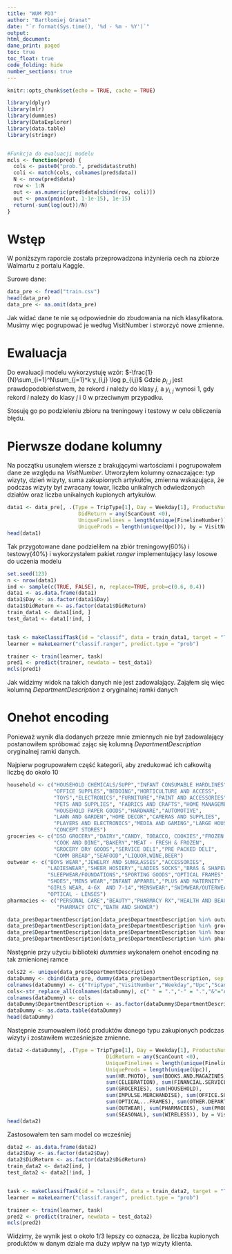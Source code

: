 ---
title: "WUM PD3"
author: "Bartłomiej Granat"
date: "`r format(Sys.time(), '%d - %m - %Y')`"
output:
html_document:
dane_print: paged
toc: true
toc_float: true
code_folding: hide
number_sections: true
---
  
```{r setup, include=FALSE}
knitr::opts_chunk$set(echo = TRUE, cache = TRUE)

library(dplyr)
library(mlr)
library(dummies)
library(DataExplorer)
library(data.table)
library(stringr)



```

```{r echo = FALSE}
#Funkcja do ewaluacji modelu
mcls <- function(pred) {
  cols <- paste0("prob.", pred$data$truth)
  coli <- match(cols, colnames(pred$data))
  N <- nrow(pred$data)
  row <- 1:N
  out <- as.numeric(pred$data[cbind(row, coli)])
  out <- pmax(pmin(out, 1-1e-15), 1e-15)
  return(-sum(log(out))/N)
}
```

# Wstęp

W poniższym raporcie została przeprowadzona inżynieria cech na zbiorze Walmartu z portalu Kaggle.

Surowe dane:
```{r echo = FALSE}
data_pre <- fread("train.csv")
head(data_pre)
data_pre <- na.omit(data_pre)
```

Jak widać dane te nie są odpowiednie do zbudowania na nich klasyfikatora. Musimy więc pogrupować je według VisitNumber i stworzyć nowe zmienne.

# Ewaluacja

Do ewaluacji modelu wykorzystuję wzór:
$-\frac{1}{N}\sum_{i=1}^N\sum_{j=1}^k y_{i,j} \log p_{i,j}$
Gdzie $p_{i,j}$ jest prawdopodobieństwem, że rekord $i$ należy do klasy $j$, a $y_{i,j}$ wynosi 1, gdy rekord $i$ należy do klasy $j$ i 0 w przeciwnym przypadku.

Stosuję go po podzieleniu zbioru na treningowy i testowy w celu obliczenia błędu.

# Pierwsze dodane kolumny

Na początku usunąłem wiersze z brakującymi wartościami i  pogrupowałem dane ze względu na $VisitNumber$. Utworzyłem kolumny oznaczające: typ wizyty, dzień wizyty, suma zakupionych artykułów, zmienna wskazująca, że podczas wizyty był zwracany towar, liczba unikalnych odwiedzonych działów oraz liczba unikalnych kupionych artykułów.

```{r}
data1 <- data_pre[, .(Type = TripType[1], Day = Weekday[1], ProductsNum = sum(ScanCount),
                       DidReturn = any(ScanCount <0), 
                       UniqueFinelines = length(unique(FinelineNumber)),
                       UniqueProds = length(unique(Upc))), by = VisitNumber]
head(data1)
```

Tak przygotowane dane podzieliłem na zbiór treningowy(60%) i testowy(40%) i wykorzystałem pakiet $ranger$ implementujący lasy losowe do uczenia modelu

```{r}
set.seed(123)
n <- nrow(data1)
ind <- sample(c(TRUE, FALSE), n, replace=TRUE, prob=c(0.6, 0.4))
data1 <- as.data.frame(data1)
data1$Day <- as.factor(data1$Day)
data1$DidReturn <- as.factor(data1$DidReturn)
train_data1 <- data1[ind, ]
test_data1 <- data1[!ind, ]


task <- makeClassifTask(id = "classif", data = train_data1, target = "Type")
learner = makeLearner("classif.ranger", predict.type = "prob")

trainer <- train(learner, task)
pred1 <- predict(trainer, newdata = test_data1)
mcls(pred1)
```

Jak widzimy widok na takich danych nie jest zadowalający. Zająłem się więc kolumną $DepartmentDescription$ z oryginalnej ramki danych

# Onehot encoding

Ponieważ wynik dla dodanych przeze mnie zmiennych nie był zadowalający postanowiłem spróbować zając się kolumną $DepartmentDescription$ oryginalnej ramki danych.

Najpierw pogrupowałem część kategorii, aby zredukować ich całkowitą liczbę do około 10

```{r}
household <- c("HOUSEHOLD CHEMICALS/SUPP","INFANT CONSUMABLE HARDLINES",
               "OFFICE SUPPLES","BEDDING","HORTICULTURE AND ACCESS",
               "TOYS","ELECTRONICS","FURNITURE","PAINT AND ACCESSORIES",
               "PETS AND SUPPLIES", "FABRICS AND CRAFTS","HOME MANAGEMENT",
               "HOUSEHOLD PAPER GOODS","HARDWARE","AUTOMOTIVE",
               "LAWN AND GARDEN","HOME DECOR","CAMERAS AND SUPPLIES",
               "PLAYERS AND ELECTRONICS","MEDIA AND GAMING","LARGE HOUSEHOLD GOODS",
               "CONCEPT STORES")
groceries <- c("DSD GROCERY","DAIRY","CANDY, TOBACCO, COOKIES","FROZEN FOODS",
               "COOK AND DINE","BAKERY","MEAT - FRESH & FROZEN",
               "GROCERY DRY GOODS","SERVICE DELI","PRE PACKED DELI",
               "COMM BREAD","SEAFOOD","LIQUOR,WINE,BEER")
outwear <- c("BOYS WEAR","JEWELRY AND SUNGLASSES","ACCESSORIES",
             "LADIESWEAR","SHEER HOSIERY","LADIES SOCKS","BRAS & SHAPEWEAR",
             "SLEEPWEAR/FOUNDATIONS","SPORTING GOODS","OPTICAL FRAMES",
             "SHOES","MENS WEAR","INFANT APPAREL","PLUS AND MATERNITY",
             "GIRLS WEAR, 4-6X  AND 7-14","MENSWEAR","SWIMWEAR/OUTERWEAR",
             "OPTICAL - LENSES")
pharmacies <- c("PERSONAL CARE","BEAUTY","PHARMACY RX","HEALTH AND BEAUTY AIDS",
                "PHARMACY OTC","BATH AND SHOWER")

data_pre$DepartmentDescription[data_pre$DepartmentDescription %in% outwear] <- "OUTWEAR"
data_pre$DepartmentDescription[data_pre$DepartmentDescription %in% groceries] <- "GROCERIES"
data_pre$DepartmentDescription[data_pre$DepartmentDescription %in% household] <- "HOUSEHOLD"
data_pre$DepartmentDescription[data_pre$DepartmentDescription %in% pharmacies] <- "PHARMACIES"
```

Następnie przy użyciu biblioteki $dummies$ wykonałem onehot encoding na tak zmienionej ramce

```{r echo = FALSE}
cols22 <- unique(data_pre$DepartmentDescription)
dataDummy <- cbind(data_pre, dummy(data_pre$DepartmentDescription, sep = "."))
colnames(dataDummy) <- c("TripType","VisitNumber","Weekday","Upc","ScanCount","DepartmentDescription","FinelineNumber", "HR.PHOTO", cols22[1:14])
cols<-str_replace_all(colnames(dataDummy), c(" " = ".","-" = ".","&"="AND"))
colnames(dataDummy) <- cols
dataDummy$DepartmentDescription <- as.factor(dataDummy$DepartmentDescription)
dataDummy <- as.data.table(dataDummy)
head(dataDummy)

```
Następnie zsumowałem ilość produktów danego typu zakupionych podczas wizyty i zostawiłem wcześniejsze zmienne.

```{r}
data2 <-dataDummy[, .(Type = TripType[1], Day = Weekday[1], ProductsNum = sum(ScanCount),
                                DidReturn = any(ScanCount <0),
                                UniqueFinelines = length(unique(FinelineNumber)),
                                UniqueProds = length(unique(Upc)),
                                sum(HR.PHOTO), sum(BOOKS.AND.MAGAZINES),
                                sum(CELEBRATION), sum(FINANCIAL.SERVICES),
                                sum(GROCERIES), sum(HOUSEHOLD),
                                sum(IMPULSE.MERCHANDISE), sum(OFFICE.SUPPLIES),
                                sum(OPTICAL...FRAMES), sum(OTHER.DEPARTMENTS),
                                sum(OUTWEAR), sum(PHARMACIES), sum(PRODUCE),
                                sum(SEASONAL), sum(WIRELESS)), by = VisitNumber]
head(data2)
```

Zastosowałem ten sam model co wcześniej

```{r}
data2 <- as.data.frame(data2)
data2$Day <- as.factor(data2$Day)
data2$DidReturn <- as.factor(data2$DidReturn)
train_data2 <- data2[ind, ]
test_data2 <- data2[!ind, ]


task <- makeClassifTask(id = "classif", data = train_data2, target = "Type")
learner = makeLearner("classif.ranger", predict.type = "prob")

trainer <- train(learner, task)
pred2 <- predict(trainer, newdata = test_data2)
mcls(pred2)
```

Widzimy, że wynik jest o około $1/3$ lepszy co oznacza, że liczba kupionych produktów w danym dziale ma duży wpływ na typ wizyty klienta.